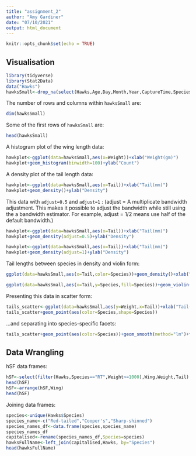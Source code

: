 ```yaml
---
title: "assignment_2"
author: "Amy Gardiner"
date: "07/10/2021"
output: html_document
---
```


```r
knitr::opts_chunk$set(echo = TRUE)
```

## Visualisation
```r
library(tidyverse)
library(Stat2Data)
data("Hawks")
hawksSmall<-drop_na(select(Hawks,Age,Day,Month,Year,CaptureTime,Species,Wing,Weight,Tail))
```

The number of rows and columns within `hawksSmall` are:
```r
dim(hawksSmall)
```

Some of the first rows of `hawksSmall` are:
```r
head(hawksSmall)
```

A histogram plot of the wing length data:


```r
hawkplot<-ggplot(data=hawksSmall,aes(x=Weight))+xlab("Weight(gm)")
hawkplot+geom_histogram(binwidth=100)+ylab("Count")
```

A density plot of the tail length data:

```r
hawkplot<-ggplot(data=hawksSmall,aes(x=Tail))+xlab("Tail(mm)")
hawkplot+geom_density()+ylab("Density")
```

This data with `adjust=0.5` and `adjust=1` :
(adjust = A multiplicate bandwidth adjustment. This makes it possible to adjust the bandwidth while still using the a bandwidth estimator. For example, adjust = 1/2 means use half of the default bandwidth.)

```r
hawkplot<-ggplot(data=hawksSmall,aes(x=Tail))+xlab("Tail(mm)")
hawkplot+geom_density(adjust=0.5)+ylab("Density")

hawkplot<-ggplot(data=hawksSmall,aes(x=Tail))+xlab("Tail(mm)")
hawkplot+geom_density(adjust=1)+ylab("Density")
```

Tail lengths between species in density and violin form:

```r
ggplot(data=hawksSmall,aes(x=Tail,color=Species))+geom_density()+xlab("Tail(mm)")+ylab("Density")

ggplot(data=hawksSmall,aes(x=Tail,y=Species,fill=Species))+geom_violin()+xlab("Tail(mm)")
```

Presenting this data in scatter form:

```r
tails_scatter<-ggplot(data=hawksSmall,aes(y=Weight,x=Tail))+xlab("Tail(mm)")+ylab("Weight(gm)")
tails_scatter+geom_point(aes(color=Species,shape=Species))
```

...and separating into species-specific facets:

```r
tails_scatter+geom_point(aes(color=Species))+geom_smooth(method="lm")+facet_wrap(~Species)
```

## Data Wrangling

hSF data frames:


```r
hSF<-select(filter(Hawks,Species=="RT",Weight>=1000),Wing,Weight,Tail)
head(hSF)
hSF<-arrange(hSF,Wing)
head(hSF)
```

Joining data frames:

```r
species<-unique(Hawks$Species)
species_name<-c("Red-tailed","Cooper's","Sharp-shinned")
species_names_df<-data.frame(species,species_name)
species_names_df
capitalised<-rename(species_names_df,Species=species)
hawksFullName<-left_join(capitalised,Hawks, by="Species")
head(hawksFullName)
```